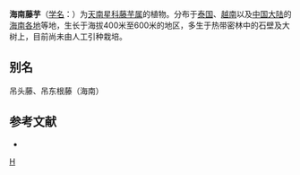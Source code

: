 {{Speciesbox
| taxon = Scindapsus maclurei
| binomial_authority = (Merr.) Merr. et Metc.
}}

'''海南藤芋'''（[[学名|学名]]：{{lang|la|''Scindapsus maclurei''}}）为[[天南星科|天南星科]][[藤芋属|藤芋属]]的植物。分布于[[泰国|泰国]]、[[越南|越南]]以及[[中国大陆|中国大陆]]的[[海南各地|海南各地]]等地，生长于海拔400米至600米的地区，多生于热带密林中的石壁及大树上，目前尚未由人工引种栽培。

== 别名 ==
吊头藤、吊东根藤（海南）

== 参考文献 ==
<div class="references-small">
* {{cite web| url =http://www.bioinfo.cn/db05/KmzwSpecies.php?action=view&id=1420| title =海南藤芋| work =《中国高等植物数据库全库》| publisher =中国科学院微生物研究所| author =昆明植物研究所| accessdate =2009-02-22| deadurl =yes| archiveurl =https://web.archive.org/web/20160305022148/http://www.bioinfo.cn/db05/KmzwSpecies.php?action=view&id=1420| archivedate =2016-03-05}}
</div>
{{Taxonbar|from=Q6761539}}

[[Category:藤芋属|H]]


{{Araceae-stub}}